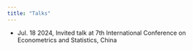 ```yaml
---
title: "Talks"
---
```


* Jul. 18 2024, Invited talk at 7th International Conference on Econometrics and Statistics, China


